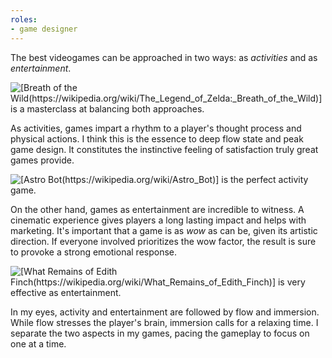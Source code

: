 ```yaml
---
roles:
- game designer
---
```


The best videogames can be approached in two ways: as *activities* and as *entertainment*.

![[Breath of the Wild(https://wikipedia.org/wiki/The_Legend_of_Zelda:_Breath_of_the_Wild)] is a masterclass at balancing both approaches.](https://youtube.com/watch?v=Q9sAzTOjl6s)

As activities, games impart a rhythm to a player's thought process and physical actions. I think this is the essence to deep flow state and peak game design. It constitutes the instinctive feeling of satisfaction truly great games provide.

![[Astro Bot(https://wikipedia.org/wiki/Astro_Bot)] is the perfect activity game.](https://youtube.com/watch?v=hoeuSe-Pl-Q)

On the other hand, games as entertainment are incredible to witness. A cinematic experience gives players a long lasting impact and helps with marketing. It's important that a game is as *wow* as can be, given its artistic direction. If everyone involved prioritizes the wow factor, the result is sure to provoke a strong emotional response.

![[What Remains of Edith Finch(https://wikipedia.org/wiki/What_Remains_of_Edith_Finch)] is very effective as entertainment.](https://youtube.com/watch?v=3mKBbYkDZL0)

In my eyes, activity and entertainment are followed by flow and immersion. While flow stresses the player's brain, immersion calls for a relaxing time. I separate the two aspects in my games, pacing the gameplay to focus on one at a time.